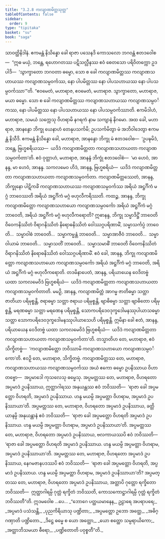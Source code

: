 ```yaml
---
title: "3.2.8 ကလျာဏမိတ္တသုတ္တ"
tableOfContents: false
sidebar:
  order: 9
type: "tipitaka"
basket: "su"
book: "saga"
---
```



<DynamicBreadcrumb />

<Division number="129" book="saga">

<Paragraph number="683" book="saga">
သာဝတ္ထိနိဒါနံ. ဧကမန္တံ နိသိန္နော ခေါ ရာဇာ ပသေနဒိ ကောသလော ဘဂဝန္တံ ဧတဒဝေါစ—  “ဣဓ မယှံ, ဘန္တေ, ရဟောဂတဿ ပဋိသလ္လီနဿ ဧဝံ စေတသော ပရိဝိတက္ကော ဥဒပါဒိ—  ‘သွာက္ခာတော ဘဂဝတာ ဓမ္မော, သော စ ခေါ ကလျာဏမိတ္တဿ ကလျာဏသဟာယဿ ကလျာဏသမ္ပဝင်္ကဿ, နော ပါပမိတ္တဿ နော ပါပသဟာယဿ နော ပါပသမ္ပဝင်္ကဿာ’”တိ.
</Paragraph>

<Paragraph number="684" book="saga">
“ဧဝမေတံ, မဟာရာဇ, ဧဝမေတံ, မဟာရာဇ. သွာက္ခာတော, မဟာရာဇ, မယာ ဓမ္မော. သော စ ခေါ ကလျာဏမိတ္တဿ ကလျာဏသဟာယဿ ကလျာဏသမ္ပဝင်္ကဿ, နော ပါပမိတ္တဿ နော ပါပသဟာယဿ နော ပါပသမ္ပဝင်္ကဿာတိ.
</Paragraph>

<Paragraph number="685" book="saga">
ဧကမိဒါဟံ, မဟာရာဇ, သမယံ သက္ကေသု ဝိဟရာမိ နဂရကံ နာမ သကျာနံ နိဂမော. အထ ခေါ, မဟာရာဇ, အာနန္ဒော ဘိက္ခု ယေနာဟံ တေနုပသင်္ကမိ; ဥပသင်္ကမိတွာ မံ အဘိဝါဒေတွာ ဧကမန္တံ နိသီဒိ. ဧကမန္တံ နိသိန္နော ခေါ, မဟာရာဇ, အာနန္ဒော ဘိက္ခု မံ ဧတဒဝေါစ—  ‘ဥပဍ္ဎမိဒံ, ဘန္တေ, ဗြဟ္မစရိယဿ—  ယဒိဒံ ကလျာဏမိတ္တတာ ကလျာဏသဟာယတာ ကလျာဏသမ္ပဝင်္ကတာ’တိ.
</Paragraph>

<Paragraph number="686" book="saga">
ဧဝံ ဝုတ္တာဟံ, မဟာရာဇ, အာနန္ဒံ ဘိက္ခုံ ဧတဒဝေါစံ—  ‘မာ ဟေဝံ, အာနန္ဒ, မာ ဟေဝံ, အာနန္ဒ. သကလမေဝ ဟိဒံ, အာနန္ဒ, ဗြဟ္မစရိယံ—  ယဒိဒံ ကလျာဏမိတ္တတာ ကလျာဏသဟာယတာ ကလျာဏသမ္ပဝင်္ကတာ. ကလျာဏမိတ္တဿေတံ, အာနန္ဒ, ဘိက္ခုနော ပါဋိကင်္ခံ ကလျာဏသဟာယဿ ကလျာဏသမ္ပဝင်္ကဿ အရိယံ အဋ္ဌင်္ဂိကံ မဂ္ဂံ ဘာဝေဿတိ အရိယံ အဋ္ဌင်္ဂိကံ မဂ္ဂံ ဗဟုလီကရိဿတိ.
</Paragraph>

<Paragraph number="687" book="saga">
ကထဉ္စ, အာနန္ဒ, ဘိက္ခု ကလျာဏမိတ္တော ကလျာဏသဟာယော ကလျာဏသမ္ပဝင်္ကော အရိယံ အဋ္ဌင်္ဂိကံ မဂ္ဂံ ဘာဝေတိ, အရိယံ အဋ္ဌင်္ဂိကံ မဂ္ဂံ ဗဟုလီကရောတိ? ဣဓာနန္ဒ, ဘိက္ခု သမ္မာဒိဋ္ဌိံ ဘာဝေတိ ဝိဝေကနိဿိတံ ဝိရာဂနိဿိတံ နိရောဓနိဿိတံ ဝေါဿဂ္ဂပရိဏာမိံ, သမ္မာသင်္ကပ္ပံ ဘာဝေတိ…  သမ္မာဝါစံ ဘာဝေတိ…  သမ္မာကမ္မန္တံ ဘာဝေတိ…  သမ္မာအာဇီဝံ ဘာဝေတိ…  သမ္မာဝါယာမံ ဘာဝေတိ…  သမ္မာသတိံ ဘာဝေတိ…  သမ္မာသမာဓိံ ဘာဝေတိ ဝိဝေကနိဿိတံ ဝိရာဂနိဿိတံ နိရောဓနိဿိတံ ဝေါဿဂ္ဂပရိဏာမိံ. ဧဝံ ခေါ, အာနန္ဒ, ဘိက္ခု ကလျာဏမိတ္တော ကလျာဏသဟာယော ကလျာဏသမ္ပဝင်္ကော အရိယံ အဋ္ဌင်္ဂိကံ မဂ္ဂံ ဘာဝေတိ, အရိယံ အဋ္ဌင်္ဂိကံ မဂ္ဂံ ဗဟုလီကရောတိ. တဒမိနာပေတံ, အာနန္ဒ, ပရိယာယေန ဝေဒိတဗ္ဗံ ယထာ သကလမေဝိဒံ ဗြဟ္မစရိယံ—  ယဒိဒံ ကလျာဏမိတ္တတာ ကလျာဏသဟာယတာ ကလျာဏသမ္ပဝင်္ကတာတိ.
</Paragraph>

<Paragraph number="688" book="saga">
မမဉှိ, အာနန္ဒ, ကလျာဏမိတ္တံ အာဂမ္မ ဇာတိဓမ္မာ သတ္တာ ဇာတိယာ ပရိမုစ္စန္တိ, ဇရာဓမ္မာ သတ္တာ ဇရာယ ပရိမုစ္စန္တိ, ဗျာဓိဓမ္မာ သတ္တာ ဗျာဓိတော ပရိမုစ္စန္တိ, မရဏဓမ္မာ သတ္တာ မရဏေန ပရိမုစ္စန္တိ, သောကပရိဒေဝဒုက္ခဒေါမနဿုပါယာသဓမ္မာ သတ္တာ သောကပရိဒေဝဒုက္ခဒေါမနဿုပါယာသေဟိ ပရိမုစ္စန္တိ. ဣမိနာ ခေါ ဧတံ, အာနန္ဒ, ပရိယာယေန ဝေဒိတဗ္ဗံ ယထာ သကလမေဝိဒံ ဗြဟ္မစရိယံ—  ယဒိဒံ ကလျာဏမိတ္တတာ ကလျာဏသဟာယတာ ကလျာဏသမ္ပဝင်္ကတာ’တိ.
</Paragraph>

<Paragraph number="689" book="saga">
တသ္မာတိဟ တေ, မဟာရာဇ, ဧဝံ သိက္ခိတဗ္ဗံ—  ‘ကလျာဏမိတ္တော ဘဝိဿာမိ ကလျာဏသဟာယော ကလျာဏသမ္ပဝင်္ကော’တိ. ဧဝဉှိ တေ, မဟာရာဇ, သိက္ခိတဗ္ဗံ.
</Paragraph>

<Paragraph number="690" book="saga">
ကလျာဏမိတ္တဿ တေ, မဟာရာဇ, ကလျာဏသဟာယဿ ကလျာဏသမ္ပဝင်္ကဿ အယံ ဧကော ဓမ္မော ဥပနိဿာယ ဝိဟာတဗ္ဗော—  အပ္ပမာဒေါ ကုသလေသု ဓမ္မေသု.
</Paragraph>

<Paragraph number="691" book="saga">
အပ္ပမတ္တဿ တေ, မဟာရာဇ, ဝိဟရတော အပ္ပမာဒံ ဥပနိဿာယ, ဣတ္ထာဂါရဿ အနုယန္တဿ ဧဝံ ဘဝိဿတိ—  ‘ရာဇာ ခေါ အပ္ပမတ္တော ဝိဟရတိ, အပ္ပမာဒံ ဥပနိဿာယ. ဟန္ဒ မယမ္ပိ အပ္ပမတ္တာ ဝိဟရာမ, အပ္ပမာဒံ ဥပနိဿာယာ’တိ.
</Paragraph>

<Paragraph number="692" book="saga">
အပ္ပမတ္တဿ တေ, မဟာရာဇ, ဝိဟရတော အပ္ပမာဒံ ဥပနိဿာယ, ခတ္တိယာနမ္ပိ အနုယန္တာနံ ဧဝံ ဘဝိဿတိ—  ‘ရာဇာ ခေါ အပ္ပမတ္တော ဝိဟရတိ အပ္ပမာဒံ ဥပနိဿာယ. ဟန္ဒ မယမ္ပိ အပ္ပမတ္တာ ဝိဟရာမ, အပ္ပမာဒံ ဥပနိဿာယာ’တိ.
</Paragraph>

<Paragraph number="693" book="saga">
အပ္ပမတ္တဿ တေ, မဟာရာဇ, ဝိဟရတော အပ္ပမာဒံ ဥပနိဿာယ, ဗလကာယဿပိ ဧဝံ ဘဝိဿတိ—  ‘ရာဇာ ခေါ အပ္ပမတ္တော ဝိဟရတိ အပ္ပမာဒံ ဥပနိဿာယ. ဟန္ဒ မယမ္ပိ အပ္ပမတ္တာ ဝိဟရာမ, အပ္ပမာဒံ ဥပနိဿာယာ’တိ.
</Paragraph>

<Paragraph number="694" book="saga">
အပ္ပမတ္တဿ တေ, မဟာရာဇ, ဝိဟရတော အပ္ပမာဒံ ဥပနိဿာယ, နေဂမဇာနပဒဿပိ ဧဝံ ဘဝိဿတိ—  ‘ရာဇာ ခေါ အပ္ပမတ္တော ဝိဟရတိ, အပ္ပမာဒံ ဥပနိဿာယ. ဟန္ဒ မယမ္ပိ အပ္ပမတ္တာ ဝိဟရာမ, အပ္ပမာဒံ ဥပနိဿာယာ’တိ?
</Paragraph>

<Paragraph number="695" book="saga">
အပ္ပမတ္တဿ တေ, မဟာရာဇ, ဝိဟရတော အပ္ပမာဒံ ဥပနိဿာယ, အတ္တာပိ ဂုတ္တော ရက္ခိတော ဘဝိဿတိ—  ဣတ္ထာဂါရမ္ပိ ဂုတ္တံ ရက္ခိတံ ဘဝိဿတိ, ကောသကောဋ္ဌာဂါရမ္ပိ ဂုတ္တံ ရက္ခိတံ ဘဝိဿတီ”တိ. ဣဒမဝေါစ …ပေ…
</Paragraph>

<Paragraph number="696" type="verses" book="saga">
_“ဘောဂေ ပတ္ထယမာနေန,_  
ဥဠာရေ အပရာပရေ;_  
_အပ္ပမာဒံ ပသံသန္တိ,_  
_ပုညကိရိယာသု ပဏ္ဍိတာ;_  
_အပ္ပမတ္တော ဥဘော အတ္ထေ,_  
_အဓိဂ္ဂဏှာတိ ပဏ္ဍိတော._  

</Paragraph>

<Paragraph number="697" type="verses" book="saga">
_ဒိဋ္ဌေ ဓမ္မေ စ ယော အတ္ထော,_  
_ယော စတ္ထော သမ္ပရာယိကော;_  
_အတ္ထာဘိသမယာ ဓီရော,_  
_ပဏ္ဍိတောတိ ပဝုစ္စတီ”တိ._
</Paragraph>
</Division>